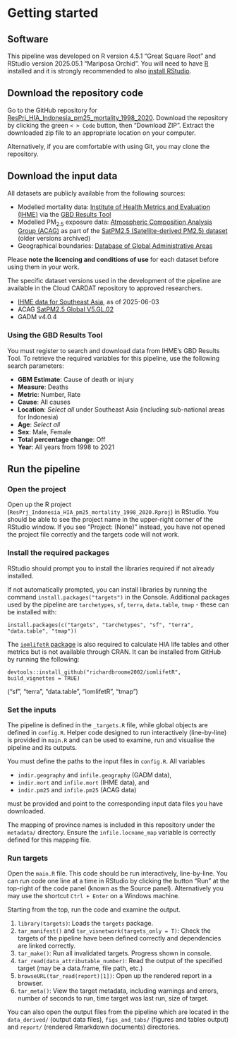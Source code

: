 # Getting started {#getting-started}

## Software

This pipeline was developed on R version 4.5.1 "Great Square Root" and RStudio version 2025.05.1 "Mariposa Orchid". You will need to have [R](https://www.r-project.org/) installed and it is strongly recommended to also [install RStudio](https://posit.co/download/rstudio-desktop/).

## Download the repository code

Go to the GitHub repository for [ResPrj_HIA_Indonesia_pm25_mortality_1998_2020](https://github.com/cardat/ResPrj_HIA_Indonesia_pm25_mortality_1998_2020). Download the repository by clicking the green `< > Code` button, then "Download ZIP". Extract the downloaded zip file to an appropriate location on your computer.

Alternatively, if you are comfortable with using Git, you may clone the repository.

## Download the input data

All datasets are publicly available from the following sources:

- Modelled mortality data: [Institute of Health Metrics and Evaluation (IHME)](https://www.healthdata.org/) via the [GBD Results Tool](https://vizhub.healthdata.org/gbd-results/)
- Modelled PM~2.5~ exposure data: [Atmospheric Composition Analysis Group (ACAG)](https://sites.wustl.edu/acag/) as part of the [SatPM2.5 (Satellite-derived PM2.5) dataset](https://sites.wustl.edu/acag/datasets/surface-pm2-5/) (older versions archived)
- Geographical boundaries: [Database of Global Administrative Areas](https://gadm.org/index.html)

Please **note the licencing and conditions of use** for each dataset before using them in your work.


The specific dataset versions used in the development of the pipeline are available in the Cloud CARDAT repository to approved researchers.

- [IHME data for Southeast Asia](https://cardat.github.io/data_inventory/ihme_gbd_2021.html#ihme_gbd_2021_all_cause_mortality_sea_1998_2021), as of 2025-06-03
- ACAG [SatPM2.5 Global V5.GL.02](https://cardat.github.io/data_inventory/air_pollution_model_globalgwr_pm25.html#globalgwr_pm25_v5gl02_1998_2020)
- GADM v4.0.4

### Using the GBD Results Tool

You must register to search and download data from IHME's GBD Results Tool. To retrieve the required variables for this pipeline, use the following search parameters:

- **GBM Estimate**: Cause of death or injury
- **Measure**: Deaths
- **Metric**: Number, Rate
- **Cause**: All causes
- **Location**: *Select all* under Southeast Asia (including sub-national areas for Indonesia)
- **Age**: *Select all*
- **Sex**: Male, Female
- **Total percentage change**: Off
- **Year**: All years from 1998 to 2021

## Run the pipeline

### Open the project

Open up the R project (`ResPrj_Indonesia_HIA_pm25_mortality_1998_2020.Rproj`) in RStudio. You should be able to see the project name in the upper-right corner of the RStudio window. If you see "Project: (None)" instead, you have not opened the project file correctly and the targets code will not work.

### Install the required packages

RStudio should prompt you to install the libraries required if not already installed.

If not automatically prompted, you can install libraries by running the command `install.packages("targets")` in the Console. Additional packages used by the pipeline are `tarchetypes`, `sf`, `terra`, `data.table`, `tmap` - these can be installed with: 

`install.packages(c("targets", "tarchetypes", "sf", "terra", "data.table", "tmap"))`

The [`iomlifetR` package](https://github.com/richardbroome2002/iomlifetR) is also required to calculate HIA life tables and other metrics but is not available through CRAN. It can be installed from GitHub by running the following:

`devtools::install_github("richardbroome2002/iomlifetR", build_vignettes = TRUE)`

("sf", 
               "terra",
               "data.table",
               "iomlifetR",
               "tmap")

### Set the inputs

The pipeline is defined in the `_targets.R` file, while global objects are defined in `config.R`. Helper code designed to run interactively (line-by-line) is provided in `main.R` and can be used to examine, run and visualise the pipeline and its outputs.

You must define the paths to the input files in `config.R`. All variables 

- `indir.geography` and `infile.geography` (GADM data), 
- `indir.mort` and `infile.mort` (IHME data), and 
- `indir.pm25` and `infile.pm25` (ACAG data)

must be provided and point to the corresponding input data files you have downloaded.

The mapping of province names is included in this repository under the `metadata/` directory. Ensure the `infile.locname_map` variable is correctly defined for this mapping file.

### Run targets

Open the `main.R` file. This code should be run interactively, line-by-line. You can run code one line at a time in RStudio by clicking the button "Run" at the top-right of the code panel (known as the Source panel). Alternatively you may use the shortcut `Ctrl + Enter` on a Windows machine.

Starting from the top, run the code and examine the output.

1. `library(targets)`: Loads the `targets` package.
2. `tar_manifest()` and `tar_visnetwork(targets_only = T)`: Check the targets of the pipeline have been defined correctly and dependencies are linked correctly.
3. `tar_make()`: Run all invalidated targets. Progress shown in console.
4. `tar_read(data_attributable_number)`: Read the output of the specified target (may be a data.frame, file path, etc.)
5. `browseURL(tar_read(report)[1])`: Open up the rendered report in a browser.
6. `tar_meta()`: View the target metadata, including warnings and errors, number of seconds to run, time target was last run, size of target.

You can also open the output files from the pipeline which are located in the `data_derived/` (output data files), `figs_and_tabs/` (figures and tables output) and `report/` (rendered Rmarkdown documents) directories.